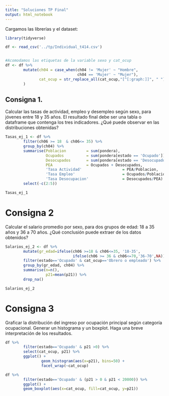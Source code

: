 ```yaml
---
title: "Soluciones TP Final"
output: html_notebook
---
```


Cargamos las librerías y el dataset:

```r
library(tidyverse)
```

```r
df <- read_csv('../tp/Individual_t414.csv')


#Acomodamos las etiquetas de la variable sexo y cat_ocup
df <- df %>%
        mutate(ch04 = case_when(ch04 != 'Mujer' ~ "Hombre",
                                ch04 == 'Mujer' ~ "Mujer"),
               cat_ocup = str_replace_all(cat_ocup,"[^[:graph:]]", " ")
        )
```

## Consigna 1. 

Calcular las tasas de actividad, empleo y desempleo según sexo, para jóvenes entre 18 y 35 años. El resultado final debe ser una tabla o dataframe que contenga los tres indicadores. ¿Qué puede observar en las distribuciones obtenidas?

```r
Tasas_ej_1 <- df %>% 
        filter(ch06 >= 18  & ch06<= 35) %>% 
        group_by(ch04) %>% 
        summarise(Poblacion         = sum(pondera),
                  Ocupados          = sum(pondera[estado == 'Ocupado']),
                  Desocupados       = sum(pondera[estado == 'Desocupado']),
                  PEA               = Ocupados + Desocupados,
                  'Tasa Actividad'                  = PEA/Poblacion,
                  'Tasa Empleo'                     = Ocupados/Poblacion,
                  'Tasa Desocupacion'               = Desocupados/PEA) %>% 
        select(-c(2:5))

Tasas_ej_1
```

# Consigna 2
Calcular el salario promedio por sexo, para dos grupos de edad: 18 a 35 años y 36 a 70 años. ¿Qué conclusión puede extraer de los datos obtenidos?

```r
Salarios_ej_2 <- df %>%
        mutate(gr_edad=ifelse(ch06 >=18 & ch06<=35, '18-35', 
                              ifelse(ch06 >= 36 & ch06<=70,'36-70',NA))) %>%
        filter(estado=='Ocupado' & cat_ocup=='Obrero o empleado') %>%
        group_by(gr_edad, ch04) %>%
        summarise(n=n(),
                  p21=mean(p21)) %>%
        drop_na()

Salarios_ej_2
```

# Consigna 3
Graficar la distribución del ingreso por ocupación principal según categoría ocupacional. Generar un histograma y un boxplot. Haga una breve interpretación de los resultados.
        
```r
df %>%
        filter(estado=='Ocupado' & p21 >0) %>%
        select(cat_ocup, p21) %>%
        ggplot() +
                geom_histogram(aes(x=p21), bins=50) +
                facet_wrap(~cat_ocup)
```

```r
df %>%
        filter(estado=='Ocupado' & (p21 > 0 & p21 < 20000)) %>%
        ggplot() +
        geom_boxplot(aes(x=cat_ocup, fill=cat_ocup, y=p21))

```

